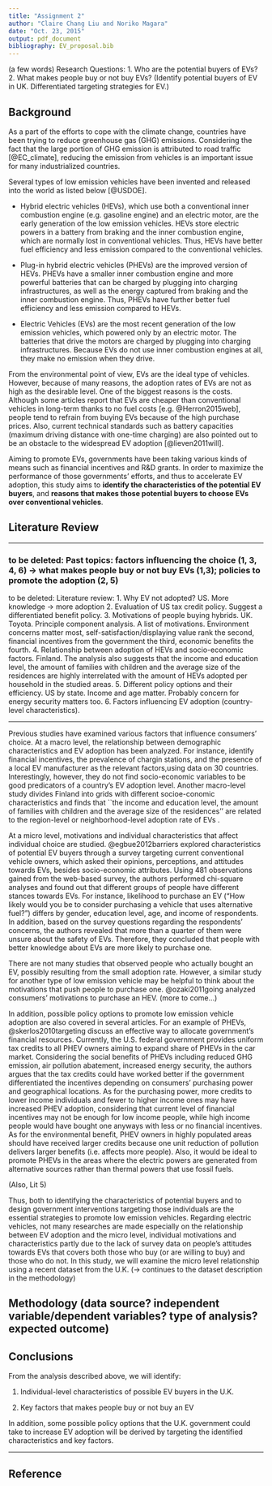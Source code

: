 ```yaml
---
title: "Assignment 2"
author: "Claire Chang Liu and Noriko Magara"
date: "Oct. 23, 2015"
output: pdf_document
bibliography: EV_proposal.bib
---
```


(a few words)
Research Questions:
1. Who are the potential buyers of EVs? 
2. What makes people buy or not buy EVs? 
(Identify potential buyers of EV in UK. Differentiated targeting strategies for EV.)

## Background

As a part of the efforts to cope with the climate change, countries have been trying to reduce greenhouse gas (GHG) emissions. 
Considering the fact that the large portion of GHG emission is attributed to road traffic [@EC_climate], reducing the emission from vehicles is an important issue for many industrialized countries.

Several types of low emission vehicles have been invented and released into the world as listed below [@USDOE].

* Hybrid electric vehicles (HEVs), which use both a conventional inner combustion engine (e.g. gasoline engine) and an electric motor, are the early generation of the low emission vehicles. 
HEVs store electric powers in a battery from braking and the inner combustion engine, which are normally lost in conventional vehicles. 
Thus, HEVs have better fuel efficiency and less emission compared to the conventional vehicles.

* Plug-in hybrid electric vehicles (PHEVs) are the improved version of HEVs. 
PHEVs have a smaller inner combustion engine and more powerful batteries that can be charged by plugging into charging infrastructures, as well as the energy captured from braking and the inner combustion engine. 
Thus, PHEVs have further better fuel efficiency and less emission compared to HEVs.

* Electric Vehicles (EVs) are the most recent generation of the low emission vehicles, which powered only by an electric motor. 
The batteries that drive the motors are charged by plugging into charging infrastructures. 
Because EVs do not use inner combustion engines at all, they make no emission when they drive.

From the environmental point of view, EVs are the ideal type of vehicles. 
However, because of many reasons, the adoption rates of EVs are not as high as the desirable level. 
One of the biggest reasons is the costs. 
Although some articles report that EVs are cheaper than conventional vehicles in long-term thanks to no fuel costs [e.g. @Herron2015web], people tend to refrain from buying EVs because of the high purchase prices.
Also, current technical standards such as battery capacities (maximum driving distance with one-time charging) are also pointed out to be an obstacle to the widespread EV adoption [@lieven2011will].
 
Aiming to promote EVs, governments have been taking various kinds of means such as financial incentives and R&D grants. 
In order to maximize the performance of those governments' efforts, and thus to accelerate EV adoption, this study aims to **identify the characteristics of the potential EV buyers**, and **reasons that makes those potential buyers to choose EVs over conventional vehicles**.


## Literature Review

-----

### to be deleted: Past topics: factors influencing the choice (1, 3, 4, 6) -> what makes people buy or not buy EVs (1,3); policies to promote the adoption (2, 5)
to be deleted: Literature review:
1.	Why EV not adopted? US. More knowledge -> more adoption 
2.	Evaluation of US tax credit policy. Suggest a differentiated benefit policy.
3.	Motivations of people buying hybrids. UK. Toyota. Principle component analysis. A list of motivations. Environment concerns matter most, self-satisfaction/displaying value rank the second, financial incentives from the government the third, economic benefits the fourth. 
4.	Relationship between adoption of HEVs and socio-economic factors. Finland. The analysis also suggests that the income and education level, the amount of families with children and the average size of the residences are highly interrelated with the amount of HEVs adopted per household in the studied areas.
5.	Different policy options and their efficiency. US by state. Income and age matter. Probably concern for energy security matters too.
6.	Factors influencing EV adoption (country-level characteristics). 

-----

Previous studies have examined various factors that influence consumers' choice.
At a macro level, the relationship between demographic characteristics and EV adoption has been analyzed. For instance, \cite{countrycomparison} identify financial incentives, the prevalence of chargin stations, and the presence of a local EV manufacturer as the relevant factors,using data on 30 countries. Interestingly, however, they do not find socio-economic variables to be good predicators of a country's EV adoption level. Another macro-level study divides Finland into grids with different socioe-conomic characteristics and finds that ``the income and education level, the amount of families with children and the average size of the residences'' are related to the region-level or neighborhood-level adoption rate of EVs \citep{Finland2013}.

At a micro level, motivations and individual characteristics that affect individual choice are studied. 
@egbue2012barriers explored characteristics of potential EV buyers through a survey targeting current conventional vehicle owners, which asked their opinions, perceptions, and attitudes towards EVs, besides socio-economic attributes. 
Using 481 observations gained from the web-based survey, the authors performed chi-square analyses and found out that different groups of people have different stances towards EVs. 
For instance, likelihood to purchase an EV ("How likely would you be to consider purchasing a vehicle that uses alternative fuel?") differs by gender, education level, age, and income of respondents. 
In addition, based on the survey questions regarding the respondents' concerns, the authors revealed that more than a quarter of them were unsure about the safety of EVs. 
Therefore, they concluded that people with better knowledge about EVs are more likely to purchase one.  

There are not many studies that observed people who actually bought an EV, possibly resulting from the small adoption rate. 
However, a similar study for another type of low emission vehicle may be helpful to think about the motivations that push people to purchase one. 
@ozaki2011going analyzed consumers' motivations to purchase an HEV. (more to come...)



In addition, possible policy options to promote low emission vehicle adoption are also covered in several articles.
For an example of PHEVs, @skerlos2010targeting discuss an effective way to allocate government's financial resources. 
Currently, the U.S. federal government provides uniform tax credits to all PHEV owners aiming to expand share of PHEVs in the car market. 
Considering the social benefits of PHEVs including reduced GHG emission, air pollution abatement, increased energy security, the authors argues that the tax credits could have worked better if the government differentiated the incentives depending on consumers' purchasing power and geographical locations. 
As for the purchasing power, more credits to lower income individuals and fewer to higher income ones may have increased PHEV adoption, considering that current level of financial incentives may not be enough for low income people, while high income people would have bought one anyways with less or no financial incentives. 
As for the environmental benefit, PHEV owners in highly populated areas should have received larger credits because one unit reduction of pollution delivers larger benefits (i.e. affects more people). 
Also, it would be ideal to promote PHEVs in the areas where the electric powers are generated from alternative sources rather than thermal powers that use fossil fuels.

(Also, Lit 5)

Thus, both to identifying the characteristics of potential buyers and to design government interventions targeting those individuals are the essential strategies to promote low emission vehicles. 
Regarding electric vehicles, not many researches are made especially on the relationship between EV adoption and the micro level, individual motivations and characteristics partly due to the lack of survey data on people's attitudes towards EVs that covers both those who buy (or are willing to buy) and those who do not. 
In this study, we will examine the micro level relationship using a recent dataset from the U.K.
(-> continues to the dataset description in the methodology)


## Methodology (data source? independent variable/dependent variables? type of analysis? expected outcome)


## Conclusions

From the analysis described above, we will identify:

1. Individual-level characteristics of possible EV buyers in the U.K.

2. Key factors that makes people buy or not buy an EV

In addition, some possible policy options that the U.K. government could take to increase EV adoption will be derived by targeting the identified characteristics and key factors. 

----------
## Reference
